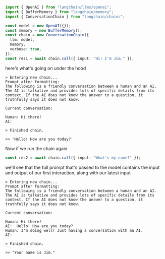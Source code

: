 ```typescript
import { OpenAI } from "langchain/llms/openai";
import { BufferMemory } from "langchain/memory";
import { ConversationChain } from "langchain/chains";

const model = new OpenAI({});
const memory = new BufferMemory();
const chain = new ConversationChain({
  llm: model,
  memory,
  verbose: true,
});
const res1 = await chain.call({ input: "Hi! I'm Jim." });
```

here's what's going on under the hood

```console
> Entering new chain...
Prompt after formatting:
The following is a friendly conversation between a human and an AI. The AI is talkative and provides lots of specific details from its context. If the AI does not know the answer to a question, it truthfully says it does not know.

Current conversation:

Human: Hi there!
AI:

> Finished chain.

>> 'Hello! How are you today?'
```

Now if we run the chain again

```typescript
const res2 = await chain.call({ input: "What's my name?" });
```

we'll see that the full prompt that's passed to the model contains the input and output of our first interaction, along with our latest input

```console
> Entering new chain...
Prompt after formatting:
The following is a friendly conversation between a human and an AI. The AI is talkative and provides lots of specific details from its context. If the AI does not know the answer to a question, it truthfully says it does not know.

Current conversation:

Human: Hi there!
AI:  Hello! How are you today?
Human: I'm doing well! Just having a conversation with an AI.
AI:

> Finished chain.

>> "Your name is Jim."
```


